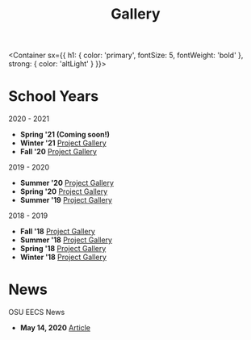
<Header sx={{ bg: 'accent' }}>

# Gallery

</Header>

<Container 
  sx={{
    h1: {
      color: 'primary',
      fontSize: 5,
      fontWeight: 'bold'
    },
    strong: {
      color: 'altLight'
    }
  }}>

# School Years 

2020 - 2021
- **Spring '21 (Coming soon!)**
- **Winter '21** [Project Gallery](https://beaverhacks-winter-2021.devpost.com/project-gallery)
- **Fall '20** [Project Gallery](https://beaverhacks-fall-2020.devpost.com/project-gallery)

2019 - 2020
- **Summer '20** [Project Gallery](https://beaverhacks-summer-2020.devpost.com/project-gallery)
- **Spring '20** [Project Gallery](https://osu-spring2020.devpost.com/project-gallery)
- **Summer '19** [Project Gallery](https://osuhackathon-summer2019.devpost.com/project-gallery)

2018 - 2019
- **Fall '18** [Project Gallery](https://beaverhacks-fall-18.devpost.com/project-gallery)
- **Summer '18** [Project Gallery](https://beaverhacks-summer-18.devpost.com/project-gallery)
- **Spring '18** [Project Gallery](https://beaverhacks-spring18.devpost.com/project-gallery)
- **Winter '18** [Project Gallery](https://osuwinter18.devpost.com/project-gallery)


# News 

OSU EECS News 
- **May 14, 2020** [Article](https://blogs.oregonstate.edu/eecsnews/2020/05/14/its-business-as-usual-for-online-hackathon-club/)

</Container>